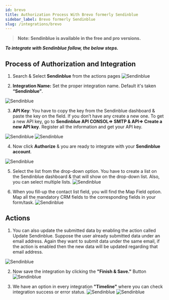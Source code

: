 ```yaml
---
id: brevo
title: Authorization Process With Brevo formerly Sendinblue
sidebar_label: Brevo formerly Sendinblue
slug: /integrations/brevo
---
```



> **Note: Sendinblue is available in the free and pro versions.**

**_To integrate with Sendinblue follow, the below steps._**

## Process of Authorization and Integration

1. Search & Select **Sendinblue** from the actions pages
   <Image src="actions/sendinblue/_select-sendinblue" alt="Sendinblue" w="1020" h="350" />

2.	**Integration Name:** Set the proper integration name. Default it's taken **“Sendinblue”**.

   <Image src="actions/sendinblue/_integration-name" alt="Sendinblue" w="1020" h="350" />

3.	**API Key**: You have to copy the key from the Sendinblue dashboard & paste the key on the field. If you don’t have any create a new one. To get a new API key, go to **Sendinblue API CONSOL=> SMTP & API=> Create a new API key**. Register all the information and get your API key.

   <Image src="actions/sendinblue/_sendinblue-api-console" alt="Sendinblue" w="1020" h="350" />
   <Image src="actions/sendinblue/_api-key" alt="Sendinblue" w="1020" h="350" />

4.	Now click **Authorize** & you are ready to integrate with your **Sendinblue account**.
   <Image src="actions/sendinblue/_authorize" alt="Sendinblue" w="1020" h="350" />

5. Select the list from the drop-down option. You have to create a list on the Sendinblue dashboard & that will show on the drop-down list. Also, you can select multiple lists.
   <Image src="actions/sendinblue/_select-list" alt="Sendinblue" w="1020" h="350" />

6. When you fill-up the contact list field, you will find the Map Field option. Map all the mandatory CRM fields to the corresponding fields in your form/task.
   <Image src="actions/sendinblue/_field-mapping" alt="Sendinblue" w="1020" h="350" />

## Actions

1. You can also update the submitted data by enabling the action called Update Sendinblue. Suppose the user already submitted data under an email address. Again they want to submit data under the same email, if the action is enabled then the new data will be updated regarding that email address.
 <Image src="actions/sendinblue/_update-sendinblue-actions" alt="Sendinblue" w="1020" h="350"/>

2. Now save the integration by clicking the **"Finish & Save."** Button
    <Image src="actions/sendinblue/_finish-and-save" alt="Sendinblue" w="1020" h="350"/>

3. We have an option in every integration **"Timeline"** where you can check integration success or error status.
    <Image src="actions/sendinblue/_integration-dashbord" alt="Sendinblue" w="1020" h="350" />
    <Image src="actions/sendinblue/_timeline" alt="Sendinblue" w="1020" h="350" />

 
 <Feedback/>